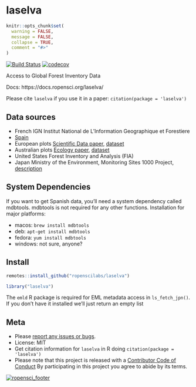 laselva
=======

```r
knitr::opts_chunk$set(
  warning = FALSE,
  message = FALSE,
  collapse = TRUE,
  comment = "#>"
)
```

[![Build Status](https://travis-ci.org/ropenscilabs/laselva.svg?branch=master)](https://travis-ci.org/ropenscilabs/laselva)
[![codecov](https://codecov.io/gh/ropenscilabs/laselva/branch/master/graph/badge.svg)](https://codecov.io/gh/ropenscilabs/laselva)

Access to Global Forest Inventory Data

Docs: https://docs.ropensci.org/laselva/

Please cite `laselva` if you use it in a paper: `citation(package = 'laselva')`

## Data sources

- French IGN Institut National de L'Information Geographique et Forestiere
- [Spain][esp]
- European plots [Scientific Data paper][eupaper], [dataset][eufig]
- Australian plots [Ecology paper][auspaper], [dataset][ausfig]
- United States Forest Inventory and Analysis (FIA)
- Japan Ministry of the Environment, Monitoring Sites 1000 Project, [description][jpn]

## System Dependencies

If you want to get Spanish data, you'll need a system dependency called mdbtools. mdbtools is not required for any other functions. Installation for major platforms:

- macos: `brew install mdbtools`
- deb: `apt-get install mdbtools`
- fedora: `yum install mdbtools`
- windows: not sure, anyone?

## Install

```r
remotes::install_github("ropenscilabs/laselva")
```

```r
library("laselva")
```

The `emld` R package is required for EML metadata access in `ls_fetch_jpn()`. If you don't have it
installed we'll just return an empty list

## Meta

* Please [report any issues or bugs](https://github.com/ropenscilabs/laselva/issues).
* License: MIT
* Get citation information for `laselva` in R doing `citation(package = 'laselva')`
* Please note that this project is released with a [Contributor Code of Conduct][coc]
By participating in this project you agree to abide by its terms.

[![ropensci_footer](https://ropensci.org/public_images/github_footer.png)](https://ropensci.org)

[coc]: https://github.com/ropenscilabs/laselva/blob/master/.github/CODE_OF_CONDUCT.md
[auspaper]: https://doi.org/10.1890/14-0458R.1
[ausfig]: https://figshare.com/collections/Long-term_stem_inventory_data_from_tropical_rain_forest_plots_in_Australia/3307029
[eupaper]: https://doi.org/10.1038/sdata.2016.123
[eufig]: https://doi.org/10.6084/m9.figshare.c.3288407.v1
[esp]: https://www.miteco.gob.es/fr/biodiversidad/servicios/banco-datos-naturaleza/informacion-disponible/ifn3_base_datos_1_25.aspx
[jpn]: http://db.cger.nies.go.jp/JaLTER/ER_DataPapers/archives/2011/ERDP-2011-01/metadata
